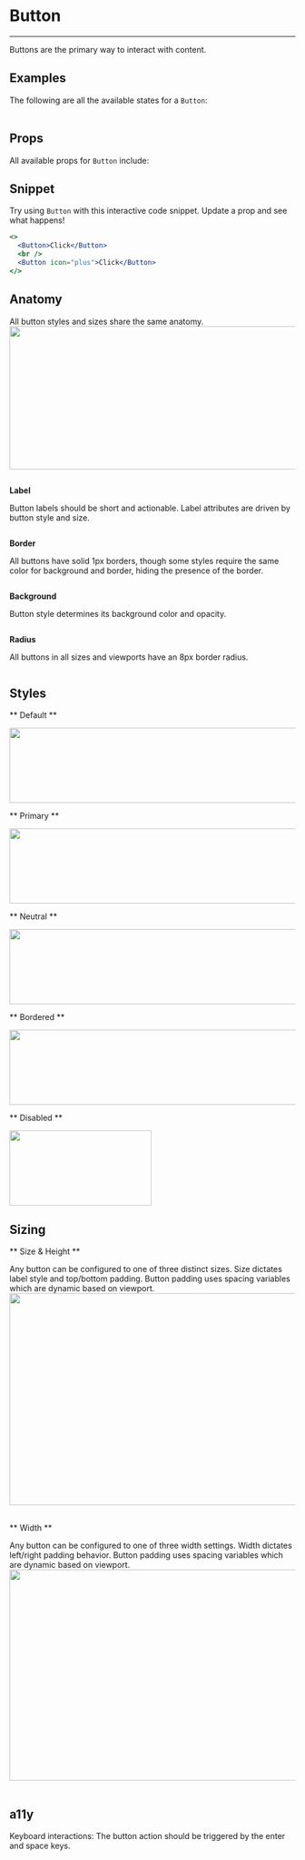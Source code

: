
# Button
---
Buttons are the primary way to interact with content.

## Examples
The following are all the available states for a `Button`:
<br/>
<Example /><br/>

## Props
All available props for `Button` include:
<br/>
<PropsTable propMetaData={Button.__docgenInfo} />

## Snippet
Try using `Button` with this interactive code snippet. Update a prop and see what happens!

```.jsx
<>
  <Button>Click</Button>
  <br />
  <Button icon="plus">Click</Button>
</>
```

## Anatomy
All button styles and sizes share the same anatomy.
<img src="/docs-images/button-anatomy.png" width="810" height="252" />
<br/>
<div class="grid-2-col">
    <div class="column">
        <p class="text--body"><strong>Label</strong></p>
        <p class="text--body">Button labels should be short and actionable. Label attributes are driven by button style and size.</p>
    </div>
    <div class="column">
        <p class="text--body"><strong>Border</strong></p>
        <p class="text--body">All buttons have solid 1px borders, though some styles require the same color for background and border, hiding the presence of the border.</p>
    </div>
    <div class="column">
        <p class="text--body"><strong>Background</strong></p>
        <p class="text--body">Button style determines its background color and opacity.</p>
    </div>
    <div class="column">
        <p class="text--body"><strong>Radius</strong></p>
        <p class="text--body">All buttons in all sizes and viewports have an 8px border radius.</p>
    </div>
</div>

## Styles

** Default **

<img src="/docs-images/button-secondary-states.png" width="810" height="132" />
<br/>

** Primary **

<img src="/docs-images/button-primary-states.png" width="810" height="132" />
<br/>

** Neutral **

<img src="/docs-images/button-neutral-states.png" width="810" height="132" />
<br/>

** Bordered **

<img src="/docs-images/button-bordered-states.png" width="810" height="132" />
<br/>

** Disabled **

<img src="/docs-images/button-disabled-states.png" width="250" height="132" />

## Sizing

** Size & Height **

Any button can be configured to one of three distinct sizes. Size dictates label style and top/bottom padding. Button padding uses spacing variables which are dynamic based on viewport.
<br/>
<img src="/docs-images/button-sizing-size.png" width="600" height="373" />
<br/><br/>

** Width **

Any button can be configured to one of three width settings. Width dictates left/right padding behavior. Button padding uses spacing variables which are dynamic based on viewport.
<br/>
<img src="/docs-images/button-sizing-width.png" width="600" height="371" />
<br/><br/>

## a11y
Keyboard interactions: The button action should be triggered by the enter and space keys.
